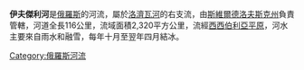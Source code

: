 '''伊夫傑利河'''是[[俄羅斯|俄羅斯]]的河流，屬於[[洛濟瓦河|洛濟瓦河]]的右支流，由[[斯維爾德洛夫斯克州|斯維爾德洛夫斯克州]]負責管轄，河道全長116公里，流域面積2,320平方公里，流經[[西西伯利亞平原|西西伯利亞平原]]，河水主要來自雨水和融雪，每年十月至翌年四月結冰。

{{Russia-geo-stub}}
[[Category:俄羅斯河流|Category:俄羅斯河流]]